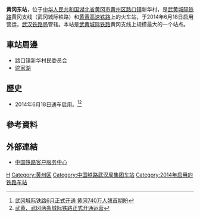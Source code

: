 {{Expand|time=2016-04-09T03:53:43+00:00}}
{{Infobox China railway station
| 车站名称 = 黄冈东站
| 图片 = Huanggang East Station 20140829.jpg
| 图片介绍 = 全景
| 车站名称拼音 = Huanggangdong
| 英文名称 = Huanggangdong Railway Station
| 车站代码 = 22450
| 电报码 = KAN
| 拼音码 = HGD
| 车站位置 = [[湖北省|湖北省]][[黄冈市|黄冈市]][[黄州区|黄州区]][[路口镇_(黄冈市)|路口镇]]新华村
| 坐标 = {{coord|30|30|31.64|N|114|58|52.95|E|display=inline,title}}
| 归属 = [[武汉铁路局|武汉铁路局]]
| 线路 = [[武黄城际铁路|武黄城际铁路]]黄冈支线<br>[[黄黄高速铁路|黄黄高速铁路]]
| 车站等级 = [[二等站_(中國)|二等站]]
| 月台数目 = 2
| 股道数目 = 4
| route_map = {{黄冈市铁路车站RDT/黄冈东站}}
}}
'''黄冈东站'''，位于[[中华人民共和国|中华人民共和国]][[湖北省|湖北省]][[黄冈市|黄冈市]][[黄州区|黄州区]][[路口镇_(黄冈市)|路口镇]]新华村，是[[武黄城际铁路|武黄城际铁路]]黄冈支线（武冈城际铁路）和[[黄黄高速铁路|黄黄高速铁路]]上的火车站，于2014年6月18日启用营运，[[武汉铁路局|武汉铁路局]]管辖。本站是[[武黄城际铁路|武黄城际铁路]]黄冈支线上规模最大的一个站点。

==車站周邊==
* 路口镇新华村民委员会
* [[驼家湖|驼家湖]]
==歷史==
* 2014年6月18日通车启用。<ref>[http://hb.qq.com/a/20140517/005022.htm 武冈城际铁路6月正式开通 黄冈740万人翘首期盼]</ref><ref>[http://www.ah.xinhuanet.com/2014-06/19/c_1111219594.htm 武黄、武冈两条城际铁路正式开通运营]{{dead link|date=十一月 2017 |bot=InternetArchiveBot }}</ref>
==參考資料==
{{reflist}}
==外部連結==
* [http://www.12306.cn/mormhweb/ 中国铁路客户服务中心] {{Wayback|url=http://www.12306.cn/mormhweb/ |date=20180205163941 }}
{{China-rail-stub}}
{{武黄城际铁路}}
{{黄黄高速铁路}}

[[Category:黄冈市铁路车站|H]]
[[Category:黄州区|Category:黄州区]]
[[Category:中国铁路武汉局集团车站|Category:中国铁路武汉局集团车站]]
[[Category:2014年启用的铁路车站|Category:2014年启用的铁路车站]]